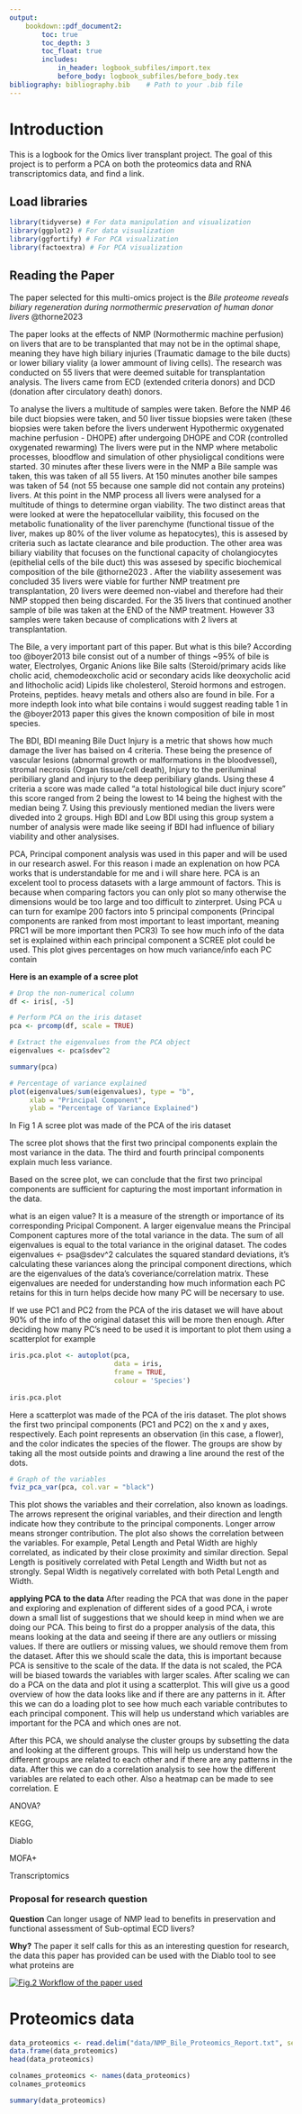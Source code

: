```yaml
---
output: 
    bookdown::pdf_document2:
        toc: true            
        toc_depth: 3         
        toc_float: true      
        includes: 
            in_header: logbook_subfiles/import.tex
            before_body: logbook_subfiles/before_body.tex
bibliography: bibliography.bib    # Path to your .bib file
---
```



# Introduction

This is a logbook for the Omics liver transplant project. The goal of this project is to perform a PCA on both the proteomics data and RNA transcriptomics data, and find a link.

## Load libraries

```r
library(tidyverse) # For data manipulation and visualization
library(ggplot2) # For data visualization
library(ggfortify) # For PCA visualization
library(factoextra) # For PCA visualization
```

## Reading the Paper

The paper selected for this multi-omics project is the *Bile proteome reveals biliary regeneration during normothermic preservation of human donor livers* @thorne2023

The paper looks at the effects of NMP (Normothermic machine perfusion) on livers that are to be transplanted that may not be in the optimal shape, meaning they have high biliary injuries (Traumatic damage to the bile ducts) or lower biliary viality (a lower ammount of living cells). The research was conducted on 55 livers that were deemed suitable for transplantation analysis. The livers came from ECD (extended criteria donors) and DCD (donation after circulatory death) donors.

To analyse the livers a multitude of samples were taken. Before the NMP 46 bile duct biopsies were taken, and 50 liver tissue biopsies were taken (these biopsies were taken before the livers underwent Hypothermic oxygenated machine perfusion - DHOPE) after undergoing DHOPE and COR (controlled oxygenated rewarming) The livers were put in the NMP where metabolic processes, bloodflow and simulation of other physioligcal conditions were started. 30 minutes after these livers were in the NMP a Bile sample was taken, this was taken of all 55 livers. At 150 minutes another bile sampes was taken of 54 (not 55 because one sample did not contain any proteins) livers. At this point in the NMP process all livers were analysed for a multitude of things to determine organ viability. The two distinct areas that were looked at were the hepatocellular vaibility, this focused on the metabolic funationality of the liver parenchyme (functional tissue of the liver, makes up 80% of the liver volume as hepatocytes), this is assesed by criteria such as lactate clearance and bile production. The other area was biliary viability that focuses on the functional capacity of cholangiocytes (epithelial cells of the bile duct) this was assesed by specific biochemical composition of the bile @thorne2023 . After the viability assesement was concluded 35 livers were viable for further NMP treatment pre transplantation, 20 livers were deemed non-viabel and therefore had their NMP stopped then being discarded. For the 35 livers that continued another sample of bile was taken at the END of the NMP treatment. However 33 samples were taken because of complications with 2 livers at transplantation.

The Bile, a very important part of this paper. But what is this bile? According too @boyer2013 bile consist out of a number of things \~95% of bile is water, Electrolyes, Organic Anions like Bile salts (Steroid/primary acids like cholic acid, chemodeoxcholic acid or secondary acids like deoxycholic acid and lithocholic acid) Lipids like cholesterol, Steroid hormons and estrogen. Proteins, peptides. heavy metals and others also are found in bile. For a more indepth look into what bile contains i would suggest reading table 1 in the @boyer2013 paper this gives the known composition of bile in most species.

The BDI, BDI meaning Bile Duct Injury is a metric that shows how much damage the liver has baised on 4 criteria. These being the presence of vascular lesions (abnormal growth or malformations in the bloodvessel), stromal necrosis (Organ tissue/cell death), Injury to the periluminal peribiliary gland and injury to the deep peribiliary glands. Using these 4 criteria a score was made called "a total histological bile duct injury score" this score ranged from 2 being the lowest to 14 being the highest with the median being 7. Using this previously mentioned median the livers were diveded into 2 groups. High BDI and Low BDI using this group system a number of analysis were made like seeing if BDI had influence of biliary viability and other analysises.

PCA, Principal component analysis was used in this paper and will be used in our research aswel. For this reason i made an explenation on how PCA works that is understandable for me and i will share here. PCA is an excelent tool to process datasets with a large ammount of factors. This is because when comparing factors you can only plot so many otherwise the dimensions would be too large and too difficult to zinterpret. Using PCA u can turn for examlpe 200 factors into 5 principal components (Principal components are ranked from most important to least important, meaning PRC1 will be more important then PCR3) To see how much info of the data set is explained within each principal component a SCREE plot could be used. This plot gives percentages on how much variance/info each PC contain

**Here is an example of a scree plot**

```r
# Drop the non-numerical column
df <- iris[, -5]

# Perform PCA on the iris dataset
pca <- prcomp(df, scale = TRUE)

# Extract the eigenvalues from the PCA object
eigenvalues <- pca$sdev^2

summary(pca)
```


```r
# Percentage of variance explained
plot(eigenvalues/sum(eigenvalues), type = "b",
     xlab = "Principal Component",
     ylab = "Percentage of Variance Explained")

```

In Fig 1 A scree plot was made of the PCA of the iris dataset

The scree plot shows that the first two principal components explain the most variance in the data. The third and fourth principal components explain much less variance.

Based on the scree plot, we can conclude that the first two principal components are sufficient for capturing the most important information in the data.

what is an eigen value? It is a measure of the strength or importance of its corresponding Pricipal Component. A larger eigenvalue means the Principal Component captures more of the total variance in the data. The sum of all eigenvalues is equal to the total variance in the original dataset. The codes eigenvalues \<- psa\@sdev\^2 calculates the squared standard deviations, it's calculating these variances along the principal component directions, which are the eigenvalues of the data's coveriance/correlation matrix. These eigenvalues are needed for understanding how much information each PC retains for this in turn helps decide how many PC will be necersary to use.

If we use PC1 and PC2 from the PCA of the iris dataset we will have about 90% of the info of the original dataset this will be more then enough. After deciding how many PC's need to be used it is important to plot them using a scatterplot for example

```r
iris.pca.plot <- autoplot(pca, 
                          data = iris,
                          frame = TRUE,
                          colour = 'Species') 
  
iris.pca.plot
```
Here a scatterplot was made of the PCA of the iris dataset. The plot shows the first two principal components (PC1 and PC2) on the x and y axes, respectively. Each point represents an observation (in this case, a flower), and the color indicates the species of the flower. The groups are show by taking all the most outside points and drawing a line around the rest of the dots.


```r
# Graph of the variables
fviz_pca_var(pca, col.var = "black")
```

This plot shows the variables and their correlation, also known as loadings. The arrows represent the original variables, and their direction and length indicate how they contribute to the principal components. Longer arrow means stronger contribution. The plot also shows the correlation between the variables. For example, Petal Length and Petal Width are highly correlated, as indicated by their close proximity and similar direction. Sepal Length is positively correlated with Petal Length and Width but not as strongly. Sepal Width is negatively correlated with both Petal Length and Width.

**applying PCA to the data**
After reading the PCA that was done in the paper and exploring and explenation of different sides of a good PCA, i wrote down a small list of suggestions that we should keep in mind when we are doing our PCA. This being to first do a propper analysis of the data, this means looking at the data and seeing if there are any outliers or missing values. If there are outliers or missing values, we should remove them from the dataset. After this we should scale the data, this is important because PCA is sensitive to the scale of the data. If the data is not scaled, the PCA will be biased towards the variables with larger scales. After scaling we can do a PCA on the data and plot it using a scatterplot. This will give us a good overview of how the data looks like and if there are any patterns in it. After this we can do a loading plot to see how much each variable contributes to each principal component. This will help us understand which variables are important for the PCA and which ones are not.

After this PCA, we should analyse the cluster groups by subsetting the data and looking at the different groups. This will help us understand how the different groups are related to each other and if there are any patterns in the data. After this we can do a correlation analysis to see how the different variables are related to each other. Also a heatmap can be made to see correlation. E

ANOVA? 

KEGG, 

Diablo


\sGCCA


MOFA+

Transcriptomics

### Proposal for research question
**Question** Can longer usage of NMP lead to benefits in preservation and functional assessment of Sub-optimal ECD livers?

**Why?** The paper it self calls for this as an interesting question for research, the data this paper has provided can be used with the Diablo tool to see what proteins are 

[![Fig.2 Workflow of the paper used](images/clipboard-709717425.png)](https://www.nature.com/articles/s41467-023-43368-y)\

# Proteomics data

```r
data_proteomics <- read.delim("data/NMP_Bile_Proteomics_Report.txt", sep = "\t")
data.frame(data_proteomics)
head(data_proteomics)

```

```r
colnames_proteomics <- names(data_proteomics)
colnames_proteomics
```

```r
summary(data_proteomics)
```

